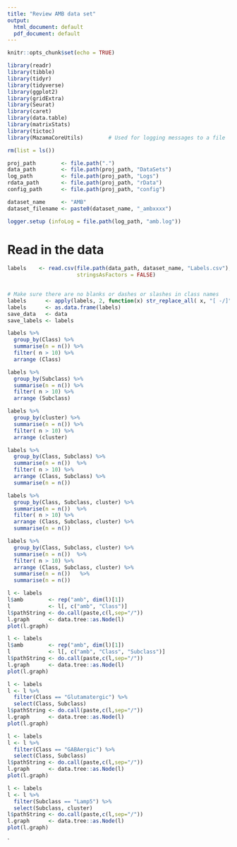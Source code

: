 ```yaml
---
title: "Review AMB data set"
output:
  html_document: default
  pdf_document: default
---
```


```r
knitr::opts_chunk$set(echo = TRUE)
```


```r

library(readr)
library(tibble)
library(tidyr)
library(tidyverse)
library(ggplot2)
library(gridExtra)
library(Seurat)
library(caret)
library(data.table)
library(matrixStats)
library(tictoc)
library(MazamaCoreUtils)        # Used for logging messages to a file

rm(list = ls())

```


```r

proj_path        <- file.path(".")
data_path        <- file.path(proj_path, "DataSets")
log_path         <- file.path(proj_path, "Logs")
rdata_path       <- file.path(proj_path, "rData")
config_path      <- file.path(proj_path, "config")

dataset_name     <- "AMB"
dataset_filename <- paste0(dataset_name, "_ambxxxx")

logger.setup (infoLog = file.path(log_path, "amb.log"))

```


# Read in the data


```r

labels    <- read.csv(file.path(data_path, dataset_name, "Labels.csv"), 
                      stringsAsFactors = FALSE)
  

# Make sure there are no blanks or dashes or slashes in class names
labels      <- apply(labels, 2, function(x) str_replace_all( x, "[ -/]", "."))
labels      <- as.data.frame(labels)
save_data   <- data
save_labels <- labels

```


```r
labels %>%
  group_by(Class) %>%
  summarise(n = n()) %>%
  filter( n > 10) %>%
  arrange (Class)
```


```r
labels %>%
  group_by(Subclass) %>%
  summarise(n = n()) %>%
  filter( n > 10) %>%
  arrange (Subclass)
```


```r
labels %>%
  group_by(cluster) %>%
  summarise(n = n()) %>%
  filter( n > 10) %>%
  arrange (cluster)
```



```r
labels %>%
  group_by(Class, Subclass) %>%
  summarise(n = n())  %>%
  filter( n > 10) %>%
  arrange (Class, Subclass) %>%
  summarise(n = n())  
```



```r
labels %>%
  group_by(Class, Subclass, cluster) %>%
  summarise(n = n())  %>%
  filter( n > 10) %>%
  arrange (Class, Subclass, cluster) %>%
  summarise(n = n())
```


```r
labels %>%
  group_by(Class, Subclass, cluster) %>%
  summarise(n = n())  %>%
  filter( n > 10) %>%
  arrange (Class, Subclass, cluster) %>%
  summarise(n = n())   %>%
  summarise(n = n())  

```


```r
l <- labels
l$amb        <- rep("amb", dim(l)[1])
l            <- l[, c("amb", "Class")]
l$pathString <- do.call(paste,c(l,sep="/"))
l.graph      <- data.tree::as.Node(l)
plot(l.graph)
```


```r

l <- labels
l$amb        <- rep("amb", dim(l)[1])
l            <- l[, c("amb", "Class", "Subclass")]
l$pathString <- do.call(paste,c(l,sep="/"))
l.graph      <- data.tree::as.Node(l)
plot(l.graph)

```


```r

l <- labels
l <- l %>%
  filter(Class == "Glutamatergic") %>%
  select(Class, Subclass)
l$pathString <- do.call(paste,c(l,sep="/"))
l.graph      <- data.tree::as.Node(l)
plot(l.graph)

```


```r

l <- labels
l <- l %>%
  filter(Class == "GABAergic") %>%
  select(Class, Subclass)
l$pathString <- do.call(paste,c(l,sep="/"))
l.graph      <- data.tree::as.Node(l)
plot(l.graph)

```


```r

l <- labels
l <- l %>%
  filter(Subclass == "Lamp5") %>%
  select(Subclass, cluster)
l$pathString <- do.call(paste,c(l,sep="/"))
l.graph      <- data.tree::as.Node(l)
plot(l.graph)

```

`

